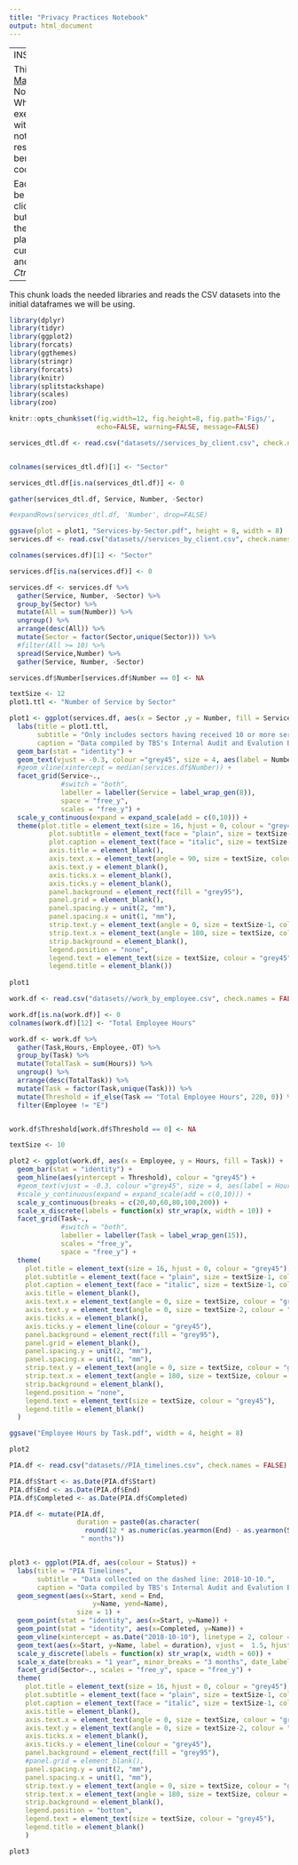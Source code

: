 ```yaml
---
title: "Privacy Practices Notebook"
output: html_document
---
```

---
INSTRUCTIONS:

This is an [R Markdown](http://rmarkdown.rstudio.com) Notebook. When you execute code within the notebook, the results appear beneath the code. 

Each chunk can be executed by clicking the *Run* button within the chunk or by placing your cursor inside it and pressing *Ctrl+Shift+Enter*.

---
This chunk loads the needed libraries and reads the CSV datasets into the initial dataframes we will be using.

```r
library(dplyr)
library(tidyr)
library(ggplot2)
library(forcats)
library(ggthemes)
library(stringr)
library(forcats)
library(knitr)
library(splitstackshape)
library(scales)
library(zoo)

```

```r
knitr::opts_chunk$set(fig.width=12, fig.height=8, fig.path='Figs/',
                      echo=FALSE, warning=FALSE, message=FALSE)
```

```r
services_dtl.df <- read.csv("datasets//services_by_client.csv", check.names = FALSE)


colnames(services_dtl.df)[1] <- "Sector"

services_dtl.df[is.na(services_dtl.df)] <- 0

gather(services_dtl.df, Service, Number, -Sector)

#expandRows(services_dtl.df, 'Number', drop=FALSE)
```


```r

ggsave(plot = plot1, "Services-by-Sector.pdf", height = 8, width = 8)
services.df <- read.csv("datasets//services_by_client.csv", check.names = FALSE)

colnames(services.df)[1] <- "Sector"

services.df[is.na(services.df)] <- 0

services.df <- services.df %>%
  gather(Service, Number, -Sector) %>%
  group_by(Sector) %>%
  mutate(All = sum(Number)) %>%
  ungroup() %>%
  arrange(desc(All)) %>%
  mutate(Sector = factor(Sector,unique(Sector))) %>%
  #filter(All >= 10) %>%
  spread(Service,Number) %>%
  gather(Service, Number, -Sector)

services.df$Number[services.df$Number == 0] <- NA

textSize <- 12
plot1.ttl <- "Number of Service by Sector"

plot1 <- ggplot(services.df, aes(x = Sector ,y = Number, fill = Service)) +
  labs(title = plot1.ttl, 
       subtitle = "Only includes sectors having received 10 or more services since fiscal year 2013-14.",
       caption = "Data compiled by TBS's Internal Audit and Evalution Bureau") +
  geom_bar(stat = "identity") +
  geom_text(vjust = -0.3, colour ="grey45", size = 4, aes(label = Number)) +
  #geom_vline(xintercept = median(services.df$Number)) +
  facet_grid(Service~., 
             #switch = "both", 
             labeller = labeller(Service = label_wrap_gen(8)),
             space = "free_y",
             scales = "free_y") +
  scale_y_continuous(expand = expand_scale(add = c(0,10))) +
  theme(plot.title = element_text(size = 16, hjust = 0, colour = "grey45"),
          plot.subtitle = element_text(face = "plain", size = textSize-1, colour = "grey45"),
          plot.caption = element_text(face = "italic", size = textSize-1, colour = "grey45"),
          axis.title = element_blank(),
          axis.text.x = element_text(angle = 90, size = textSize, colour = "grey45", inherit.blank = FALSE),
          axis.text.y = element_blank(),
          axis.ticks.x = element_blank(),
          axis.ticks.y = element_blank(),
          panel.background = element_rect(fill = "grey95"),
          panel.grid = element_blank(),
          panel.spacing.y = unit(2, "mm"),
          panel.spacing.x = unit(1, "mm"),
          strip.text.y = element_text(angle = 0, size = textSize-1, colour = "grey45", inherit.blank = FALSE),
          strip.text.x = element_text(angle = 180, size = textSize, colour = "grey45", inherit.blank = FALSE),
          strip.background = element_blank(),
          legend.position = "none",
          legend.text = element_text(size = textSize, colour = "grey45"),
          legend.title = element_blank())
  
plot1
```


```r
work.df <- read.csv("datasets//work_by_employee.csv", check.names = FALSE)

work.df[is.na(work.df)] <- 0
colnames(work.df)[12] <- "Total Employee Hours"

work.df <- work.df %>%
  gather(Task,Hours,-Employee,-OT) %>%
  group_by(Task) %>%
  mutate(TotalTask = sum(Hours)) %>%
  ungroup() %>%
  arrange(desc(TotalTask)) %>%
  mutate(Task = factor(Task,unique(Task))) %>%
  mutate(Threshold = if_else(Task == "Total Employee Hours", 220, 0)) %>%
  filter(Employee != "E")


work.df$Threshold[work.df$Threshold == 0] <- NA

textSize <- 10

plot2 <- ggplot(work.df, aes(x = Employee, y = Hours, fill = Task)) +
  geom_bar(stat = "identity") +
  geom_hline(aes(yintercept = Threshold), colour = "grey45") +
  #geom_text(vjust = -0.3, colour ="grey45", size = 4, aes(label = Hours)) +
  #scale_y_continuous(expand = expand_scale(add = c(0,10))) +
  scale_y_continuous(breaks = c(20,40,60,80,100,200)) +
  scale_x_discrete(labels = function(x) str_wrap(x, width = 10)) +
  facet_grid(Task~., 
             #switch = "both", 
             labeller = labeller(Task = label_wrap_gen(15)),
             scales = "free_y",
             space = "free_y") +
  theme(
    plot.title = element_text(size = 16, hjust = 0, colour = "grey45"),
    plot.subtitle = element_text(face = "plain", size = textSize-1, colour = "grey45"),
    plot.caption = element_text(face = "italic", size = textSize-1, colour = "grey45"),
    axis.title = element_blank(),
    axis.text.x = element_text(angle = 0, size = textSize, colour = "grey45", inherit.blank = FALSE),
    axis.text.y = element_text(angle = 0, size = textSize-2, colour = "grey45", inherit.blank = FALSE),
    axis.ticks.x = element_blank(),
    axis.ticks.y = element_line(colour = "grey45"),
    panel.background = element_rect(fill = "grey95"),
    panel.grid = element_blank(),
    panel.spacing.y = unit(2, "mm"),
    panel.spacing.x = unit(1, "mm"),
    strip.text.y = element_text(angle = 0, size = textSize, colour = "grey45", inherit.blank = FALSE),
    strip.text.x = element_text(angle = 180, size = textSize, colour = "grey45", inherit.blank = FALSE),
    strip.background = element_blank(),
    legend.position = "none",
    legend.text = element_text(size = textSize, colour = "grey45"),
    legend.title = element_blank()
  )

ggsave("Employee Hours by Task.pdf", width = 4, height = 8)

plot2

```

```r
PIA.df <- read.csv("datasets//PIA_timelines.csv", check.names = FALSE)

PIA.df$Start <- as.Date(PIA.df$Start)
PIA.df$End <- as.Date(PIA.df$End)
PIA.df$Completed <- as.Date(PIA.df$Completed)

PIA.df <- mutate(PIA.df, 
                 duration = paste0(as.character(
                   round(12 * as.numeric(as.yearmon(End) - as.yearmon(Start))),0),
                  " months"))


plot3 <- ggplot(PIA.df, aes(colour = Status)) +
  labs(title = "PIA Timelines", 
       subtitle = "Data collected on the dashed line: 2018-10-10.",
       caption = "Data compiled by TBS's Internal Audit and Evalution Bureau") +
  geom_segment(aes(x=Start, xend = End, 
                     y=Name, yend=Name), 
                 size = 1) + 
  geom_point(stat = "identity", aes(x=Start, y=Name)) +
  geom_point(stat = "identity", aes(x=Completed, y=Name)) +
  geom_vline(xintercept = as.Date("2018-10-10"), linetype = 2, colour = "grey45") +
  geom_text(aes(x=Start, y=Name, label = duration), vjust =  1.5, hjust = 0, size = 3) +
  scale_y_discrete(labels = function(x) str_wrap(x, width = 60)) +
  scale_x_date(breaks = "1 year", minor_breaks = "3 months", date_labels = "%Y") +
  facet_grid(Sector~., scales = "free_y", space = "free_y") +
  theme(
    plot.title = element_text(size = 16, hjust = 0, colour = "grey45"),
    plot.subtitle = element_text(face = "plain", size = textSize-1, colour = "grey45"),
    plot.caption = element_text(face = "italic", size = textSize-1, colour = "grey45"),
    axis.title = element_blank(),
    axis.text.x = element_text(angle = 0, size = textSize, colour = "grey45", inherit.blank = FALSE),
    axis.text.y = element_text(angle = 0, size = textSize-2, colour = "grey45", inherit.blank = FALSE),
    axis.ticks.x = element_blank(),
    axis.ticks.y = element_line(colour = "grey45"),
    panel.background = element_rect(fill = "grey95"),
    #panel.grid = element_blank(),
    panel.spacing.y = unit(2, "mm"),
    panel.spacing.x = unit(1, "mm"),
    strip.text.y = element_text(angle = 0, size = textSize, colour = "grey45", inherit.blank = FALSE),
    strip.text.x = element_text(angle = 180, size = textSize, colour = "grey45", inherit.blank = FALSE),
    strip.background = element_blank(),
    legend.position = "bottom",
    legend.text = element_text(size = textSize, colour = "grey45"),
    legend.title = element_blank()
    )

plot3
```


